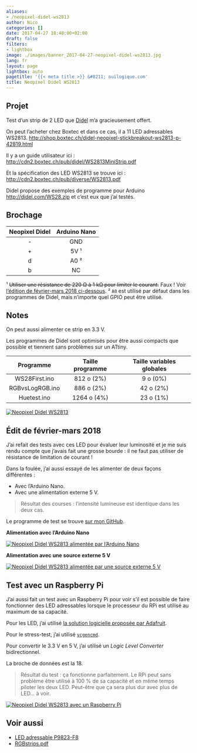 ```yaml
---
aliases:
- /neopixel-didel-ws2813
author: Nico
categories: []
date: 2017-04-27 18:48:00+02:00
draft: false
filters:
- lightbox
image: ./images/banner_2017-04-27-neopixel-didel-ws2813.jpg
lang: fr
layout: page
lightbox: auto
pagetitle: '{{< meta title >}} &#8211; ouilogique.com'
title: Neopixel Didel WS2813
---
```


## Projet

Test d’un strip de 2 LED que [Didel](http://www.didel.com/NewsF.html) m’a gracieusement offert.

On peut l’acheter chez Boxtec et dans ce cas, il a 11 LED adressables WS2813. <http://shop.boxtec.ch/didel-neopixel-stickbreakout-ws2813-p-42819.html>

Il y a un guide utilisateur ici : <http://cdn2.boxtec.ch/pub/didel/WS2813MiniStrip.pdf>

Et la spécification des LED WS2813 se trouve ici : <http://cdn2.boxtec.ch/pub/diverse/WS2813.pdf>

Didel propose des exemples de programme pour Arduino <http://didel.com/WS28.zip> et c’est eux que j’ai testés.

## Brochage

| Neopixel Didel | Arduino Nano |
| :------------: | :----------: |
|       -        |     GND      |
|       +        |     5V ¹     |
|       d        |     A0 ²     |
|       b        |      NC      |

¹ ~~Utiliser une résistance de 220 Ω à 1 kΩ pour limiter le courant.~~ Faux ! Voir [l’édition de février-mars 2018 ci-dessous][édit-de-février-mars-2018].
² `A0` est utilisé par défaut dans les programmes de Didel, mais n’importe quel GPIO peut être utilisé.

## Notes

On peut aussi alimenter ce strip en 3.3 V.

Les programmes de Didel sont optimisés pour être aussi compacts que possible et tiennent sans problèmes sur un ATtiny.

|    Programme    | Taille programme | Taille variables globales |
| :-------------: | :--------------: | :-----------------------: |
|  WS28First.ino  |    812 o (2%)    |         9 o (0%)          |
| RGBvsLogRGB.ino |    886 o (2%)    |         42 o (2%)         |
|   Huetest.ino   |   1264 o (4%)    |         23 o (1%)         |

[![Neopixel Didel WS2813][img_1]][img_1]


## Édit de février-mars 2018

J’ai refait des tests avec ces LED pour évaluer leur luminosité et je me suis rendu compte que j’avais fait une grosse bourde : il ne faut pas utiliser de résistance de limitation de courant !

Dans la foulée, j’ai aussi essayé de les alimenter de deux façons différentes :

-   Avec l’Arduino Nano.
-   Avec une alimentation externe 5 V.

> Résultat des courses : l’intensité lumineuse est identique dans les deux cas.

Le programme de test se trouve [sur mon GitHub][programme de test].

**Alimentation avec l’Arduino Nano**

[![Neopixel Didel WS2813 alimentée par l’Arduino Nano][img_2]][img_2]


**Alimentation avec une source externe 5 V**

[![Neopixel Didel WS2813 alimentée par une source externe 5 V][img_3]][img_3]


## Test avec un Raspberry Pi

J’ai aussi fait un test avec un Raspberry Pi pour voir s’il est possible de faire fonctionner des LED adressables lorsque le processeur du RPi est utilisé au maximum de sa capacité.

Pour les LED, j’ai utilisé [la solution logicielle proposée par Adafruit][neopixels-rpi].

Pour le stress-test, j’ai utilisé [`vcgencmd`][stress-test].

Pour convertir le 3.3 V en 5 V, j’ai utilisé un _Logic Level Converter_ bidirectionnel.

La broche de données est la 18.

> Résultat du test : ça fonctionne parfaitement. Le RPi peut sans problème être utilisé à 100 % de sa capacité et en même temps piloter les deux LED. Peut-être que ça sera plus dur avec plus de LED... à voir.

[![Neopixel Didel WS2813 avec un Raspberry Pi][img_4]][img_4]


## Voir aussi

-   [LED adressable P9823-F8][led adressable p9823-f8]
-   [RGBstrips.pdf][rgbstrips]

[édit-de-février-mars-2018]: #édit-de-février-mars-2018
[led adressable p9823-f8]: https://ouilogique.com/leds_adressables/
[rgbstrips]: ./docs/RGBstrips.pdf
[programme de test]: https://github.com/NicHub/ouilogique-Arduino/tree/master/neopixel-didel-ws2813
[img_1]: ./images/2017-04-27-neopixel-didel-ws2813-001.jpg
[img_2]: ./images/2017-04-27-neopixel-didel-ws2813-002.jpg
[img_3]: ./images/2017-04-27-neopixel-didel-ws2813-003.jpg
[img_4]: ./images/2017-04-27-neopixel-didel-ws2813-004.jpg
[neopixels-rpi]: https://learn.adafruit.com/neopixels-on-raspberry-pi/software
[stress-test]: https://core-electronics.com.au/tutorials/stress-testing-your-raspberry-pi.html
